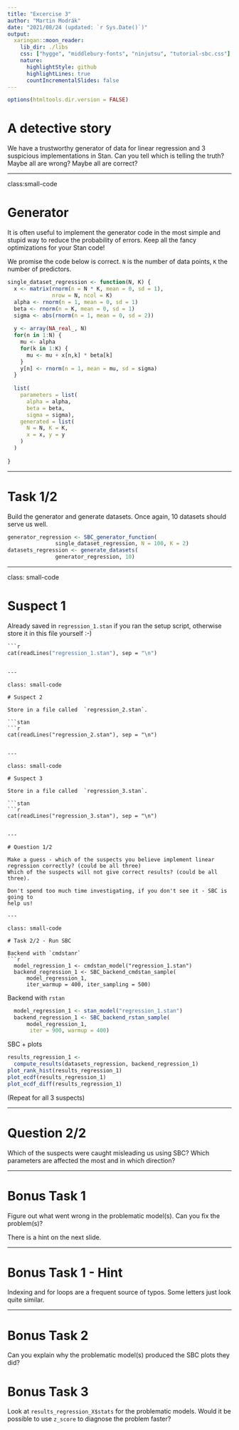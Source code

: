 ```yaml
---
title: "Excercise 3"
author: "Martin Modrák"
date: "2021/08/24 (updated: `r Sys.Date()`)"
output:
  xaringan::moon_reader:
    lib_dir: ./libs
    css: ["hygge", "middlebury-fonts", "ninjutsu", "tutorial-sbc.css"]
    nature:
      highlightStyle: github
      highlightLines: true
      countIncrementalSlides: false
---
```


```r
options(htmltools.dir.version = FALSE)
```

# A detective story

We have a trustworthy generator of data for linear regression 
and 3 suspicious implementations in Stan. Can you tell which is telling the truth?
Maybe all are wrong? Maybe all are correct?

---

class:small-code

# Generator

It is often useful to implement the generator code in the most simple and stupid
way to reduce the probability of errors. Keep all the fancy optimizations for your
Stan code!

We promise the code below is correct. `N` is the number of data points, `K` the number of predictors.

```r
single_dataset_regression <- function(N, K) {
  x <- matrix(rnorm(n = N * K, mean = 0, sd = 1), 
              nrow = N, ncol = K)
  alpha <- rnorm(n = 1, mean = 0, sd = 1)
  beta <- rnorm(n = K, mean = 0, sd = 1)
  sigma <- abs(rnorm(n = 1, mean = 0, sd = 2))
  
  y <- array(NA_real_, N)
  for(n in 1:N) {
    mu <- alpha
    for(k in 1:K) {
      mu <- mu + x[n,k] * beta[k]
    }
    y[n] <- rnorm(n = 1, mean = mu, sd = sigma) 
  }
  
  list(
    parameters = list(
      alpha = alpha,
      beta = beta,
      sigma = sigma),
    generated = list(
      N = N, K = K,
      x = x, y = y
    )
  )
  
}
```

---

# Task 1/2

Build the generator and generate datasets.
Once again, 10 datasets should serve us well.

```r
generator_regression <- SBC_generator_function(
               single_dataset_regression, N = 100, K = 2)
datasets_regression <- generate_datasets(
               generator_regression, 10)
```

---

class: small-code

# Suspect 1

Already saved in `regression_1.stan` if you ran the setup script, otherwise store it in this file yourself :-)

```stan
```r
cat(readLines("regression_1.stan"), sep = "\n")
```
```

---

class: small-code

# Suspect 2

Store in a file called  `regression_2.stan`.

```stan
```r
cat(readLines("regression_2.stan"), sep = "\n")
```
```

---

class: small-code

# Suspect 3

Store in a file called  `regression_3.stan`.

```stan
```r
cat(readLines("regression_3.stan"), sep = "\n")
```
```

---

# Question 1/2

Make a guess - which of the suspects you believe implement linear regression correctly? (could be all three)
Which of the suspects will not give correct results? (could be all three).

Don't spend too much time investigating, if you don't see it - SBC is going to 
help us!

---

class: small-code

# Task 2/2 - Run SBC

Backend with `cmdstanr`
```r
  model_regression_1 <- cmdstan_model("regression_1.stan")
  backend_regression_1 <- SBC_backend_cmdstan_sample(
      model_regression_1, 
      iter_warmup = 400, iter_sampling = 500)

```

Backend with `rstan`

```r
  model_regression_1 <- stan_model("regression_1.stan")
  backend_regression_1 <- SBC_backend_rstan_sample(
      model_regression_1, 
       iter = 900, warmup = 400)
```

SBC + plots

```r
results_regression_1 <- 
  compute_results(datasets_regression, backend_regression_1)
plot_rank_hist(results_regression_1)
plot_ecdf(results_regression_1)
plot_ecdf_diff(results_regression_1)

```

(Repeat for all 3 suspects)

---

# Question 2/2

Which of the suspects were caught misleading us using SBC? 
Which parameters are affected the most and in which direction?


---

# Bonus Task 1

Figure out what went wrong in the problematic model(s). Can you fix the problem(s)?

There is a hint on the next slide.

---

# Bonus Task 1 - Hint

Indexing and for loops are a frequent source of typos. Some letters just look quite similar.

---

# Bonus Task 2

Can you explain why the problematic model(s) produced the SBC plots they did?

# Bonus Task 3

Look at `results_regression_X$stats` for the problematic models. Would it be possible to use `z_score` to diagnose the problem faster? 
